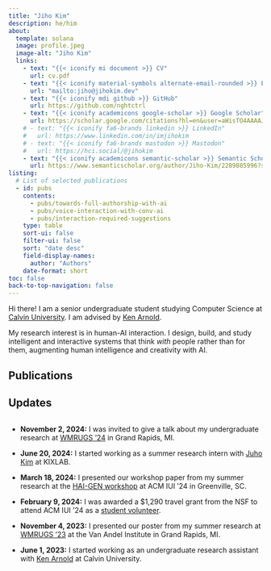 ```yaml
---
title: "Jiho Kim"
description: he/him
about:
  template: solana
  image: profile.jpeg
  image-alt: "Jiho Kim"
  links:
    - text: "{{< iconify mi document >}} CV"
      url: cv.pdf
    - text: "{{< iconify material-symbols alternate-email-rounded >}} Email"
      url: "mailto:jiho@jihokim.dev"
    - text: "{{< iconify mdi github >}} GitHub"
      url: https://github.com/nghtctrl
    - text: "{{< iconify academicons google-scholar >}} Google Scholar"
      url: https://scholar.google.com/citations?hl=en&user=aWisTO4AAAAJ&view_op=list_works&sortby=pubdate
    # - text: "{{< iconify fa6-brands linkedin >}} LinkedIn"
    #   url: https://www.linkedin.com/in/imjihokim
    # - text: "{{< iconify fa6-brands mastodon >}} Mastodon"
    #   url: https://hci.social/@jihokim
    - text: "{{< iconify academicons semantic-scholar >}} Semantic Scholar"
      url: https://www.semanticscholar.org/author/Jiho-Kim/2289885996?sort=pub-date
listing:
  # List of selected publications
  - id: pubs
    contents:
      - pubs/towards-full-authorship-with-ai
      - pubs/voice-interaction-with-conv-ai
      - pubs/interaction-required-suggestions
    type: table
    sort-ui: false
    filter-ui: false
    sort: "date desc"
    field-display-names:
      author: "Authors"
    date-format: short
toc: false
back-to-top-navigation: false
---
```


Hi there! I am a senior undergraduate student studying Computer Science at <a class="link" href="https://calvin.edu">Calvin University</a>. I am advised by <a class="link" href="https://kenarnold.org">Ken Arnold</a>.

My research interest is in human-AI interaction. I design, build, and study intelligent and interactive systems that think _with_ people rather than for them, augmenting human intelligence and creativity with AI.

## Publications

::: {#pubs}
:::

## Updates

<div
  style="height: 300px; overflow-y: scroll"
>
- **November 2, 2024:** I was invited to give a talk about my undergraduate research at <a class="link" href="https://www.vai.org/event/2024-west-michigan-regional-undergraduate-science-research-conference/?tabUrl=tab-3">WMRUGS '24</a> in Grand Rapids, MI.

- **June 20, 2024:** I started working as a summer research intern with <a class="link" href="https://juhokim.com/">Juho Kim</a> at KIXLAB.

- **March 18, 2024:** I presented our workshop paper from my summer research at the <a class="link" href="https://hai-gen.github.io/2024/program/">HAI-GEN workshop</a> at ACM IUI '24 in Greenville, SC.

- **February 9, 2024:** I was awarded a $1,290 travel grant from the NSF to attend ACM IUI '24 as a <a class="link" href="https://iui.acm.org/2024/call_for_student_volunteers.html">student volunteer</a>.

- **November 4, 2023:** I presented our poster from my summer research at <a class="link" href="https://www.vai.org/event/2023-west-michigan-regional-undergraduate-science-research-conference/">WMRUGS '23</a> at the Van Andel Institute in Grand Rapids, MI.

- **June 1, 2023:** I started working as an undergraduate research assistant with <a class="link" href="https://kenarnold.org/">Ken Arnold</a> at Calvin University.
</div>
